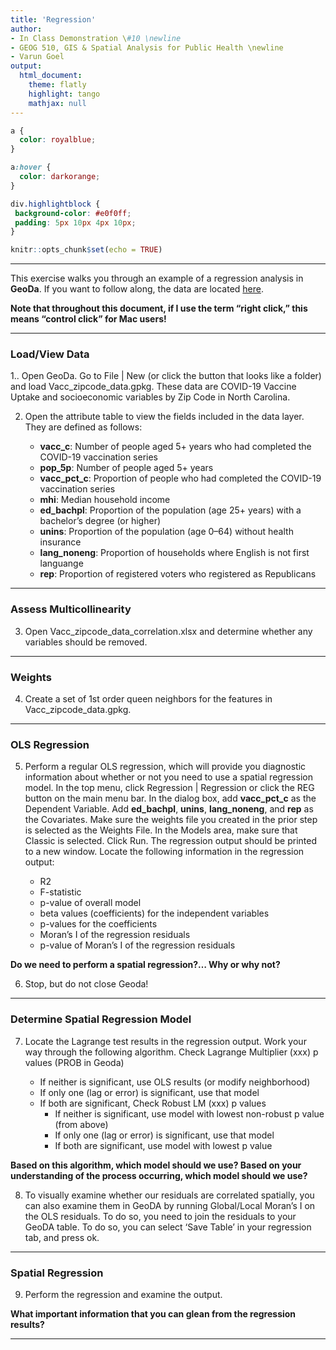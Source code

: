 ```yaml
---
title: 'Regression'
author:
- In Class Demonstration \#10 \newline
- GEOG 510, GIS & Spatial Analysis for Public Health \newline
- Varun Goel
output:
  html_document:
    theme: flatly
    highlight: tango
    mathjax: null
---
```


```css
a {
  color: royalblue;
}

a:hover {
  color: darkorange;
}

div.highlightblock { 
 background-color: #e0f0ff; 
 padding: 5px 10px 4px 10px;
}
```

```r
knitr::opts_chunk$set(echo = TRUE)
```

******

This exercise walks you through an example of a regression analysis in **GeoDa**. If you want to follow along, the data are located [here](https://drive.google.com/file/d/1Qyr3SaHZXuZCI9l4I7Wq9PjLsLUmlUwa/view?usp=share_link).

**Note that throughout this document, if I use the term "right click," this means "control click" for Mac users!**  

******

### Load/View Data

1.. Open GeoDa. Go to File | New (or click the button that looks like a folder) and load Vacc_zipcode_data.gpkg. These data are COVID-19 Vaccine Uptake and socioeconomic variables by Zip Code in North Carolina.

2. Open the attribute table to view the fields included in the data layer. They are defined as follows:

    * **vacc_c**: Number of people aged 5+ years who had completed the COVID-19 vaccination series
    * **pop_5p**: Number of people aged 5+ years
    * **vacc_pct_c**: Proportion of people who had completed the COVID-19 vaccination series
    * **mhi**: Median household income
    * **ed_bachpl**: Proportion of the population (age 25+ years) with a bachelor's degree (or higher)
    * **unins**: Proportion of the population (age 0--64) without health insurance
    * **lang_noneng**: Proportion of households where English is not first languange
    * **rep**: Proportion of registered voters who registered as Republicans

******
 
### Assess Multicollinearity

3. Open Vacc_zipcode_data_correlation.xlsx and determine whether any variables should be removed.

******

### Weights

4. Create a set of 1st order queen neighbors for the features in Vacc_zipcode_data.gpkg.

******

### OLS Regression

5. Perform a regular OLS regression, which will provide you diagnostic information about whether or not you need to use a spatial regression model. In the top menu, click Regression | Regression or click the REG button on the main menu bar. In the dialog box, add **vacc_pct_c** as the Dependent Variable. Add **ed_bachpl**, **unins**, **lang_noneng**, and **rep** as the Covariates. Make sure the weights file you created in the prior step is selected as the Weights File. In the Models area, make sure that Classic is selected. Click Run. The regression output should be printed to a new window. Locate the following information in the regression output:

    * R2
    * F-statistic
    * p-value of overall model
    * beta values (coefficients) for the independent variables
    * p-values for the coefficients
    * Moran’s I of the regression residuals
    * p-value of Moran’s I of the regression residuals

**Do we need to perform a spatial regression?… Why or why not?**

6. Stop, but do not close Geoda!

******

### Determine Spatial Regression Model

7. Locate the Lagrange test results in the regression output. Work your way through the following algorithm.  Check Lagrange Multiplier (xxx) p values (PROB in Geoda)   

    * If neither is significant, use OLS results (or modify neighborhood)   
    * If only one (lag or error) is significant, use that model   
    * If both are significant, Check Robust LM (xxx) p values  
      * If neither is significant, use model with lowest non-robust p value (from above)    
      * If only one (lag or error) is significant, use that model   
      * If both are significant, use model with lowest p value  

**Based on this algorithm, which model should we use? Based on your understanding of the process occurring, which model should we use?**

8. To visually examine whether our residuals are correlated spatially, you can also examine them in GeoDA by running Global/Local Moran's I on the OLS residuals. To do so, you need to join the residuals to your GeoDA table. To do so, you can select 'Save Table' in your regression tab, and press ok. 

******

### Spatial Regression

9. Perform the regression and examine the output.

**What important information that you can glean from the regression results?**

---